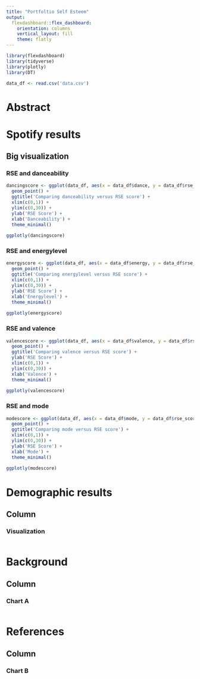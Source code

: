 ```yaml
---
title: "Portfoltio Self Esteem"
output: 
  flexdashboard::flex_dashboard:
    orientation: columns
    vertical_layout: fill
    theme: flatly
---
```


```r
library(flexdashboard)
library(tidyverse)
library(plotly)
library(DT)

data_df <- read.csv('data.csv')

```

Abstract {.sidebar}
=====================================================

Spotify results
======================================================

Big visualization{.tabset}
--------------------------------------------------------

### RSE and danceability

```r

dancingscore <- ggplot(data_df, aes(x = data_df$dance, y = data_df$rse_score)) + 
  geom_point() +
  ggtitle('Comparing danceability versus RSE score') +
  xlim(c(0,1)) +
  ylim(c(0,30)) + 
  ylab('RSE Score') +
  xlab('Danceability') +
  theme_minimal()
  
ggplotly(dancingscore)

```

### RSE and energylevel

```r
energyscore <- ggplot(data_df, aes(x = data_df$energy, y = data_df$rse_score)) + 
  geom_point() +
  ggtitle('Comparing energylevel versus RSE score') +
  xlim(c(0,1)) +
  ylim(c(0,30)) + 
  ylab('RSE Score') +
  xlab('Energylevel') +
  theme_minimal()
  
ggplotly(energyscore)

```

### RSE and valence

```r
valencescore <- ggplot(data_df, aes(x = data_df$valence, y = data_df$rse_score)) + 
  geom_point() +
  ggtitle('Comparing valence versus RSE score') +
  ylab('RSE Score') +
  xlim(c(0,1)) +
  ylim(c(0,30)) + 
  xlab('Valence') +
  theme_minimal()
  
ggplotly(valencescore)

```

### RSE and mode

```r
modescore <- ggplot(data_df, aes(x = data_df$mode, y = data_df$rse_score)) + 
  geom_point() +
  ggtitle('Comparing mode versus RSE score') +
  xlim(c(0,1)) +
  ylim(c(0,30)) + 
  ylab('RSE Score') +
  xlab('Mode') +
  theme_minimal()
  
ggplotly(modescore)

```

Demographic results
========================================================

Column
---------------------------------------------------------

### Visualization

```r


```

Background{data-navmenu="Research"}
========================================================

Column
-------------------------------------------------------

### Chart A

```r

```

References{data-navmenu="Research"}
=========================================================

Column
-------------------------------------------------------

### Chart B

```r

```

